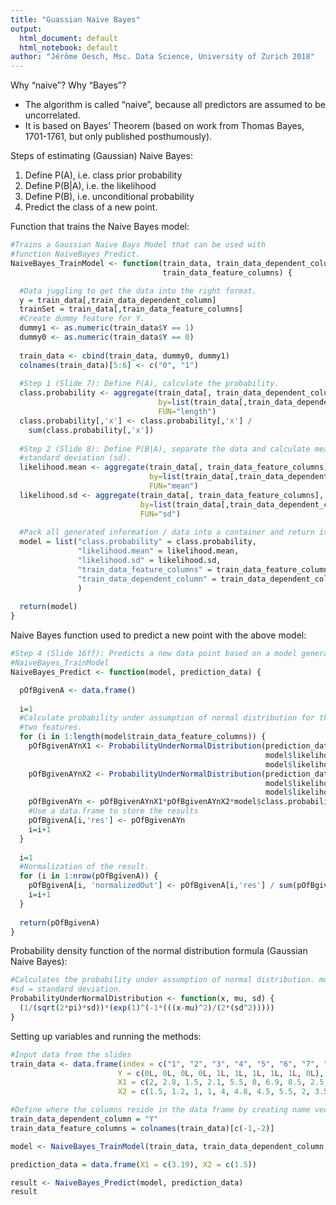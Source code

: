 ```yaml
---
title: "Guassian Naive Bayes"
output: 
  html_document: default
  html_notebook: default
author: "Jérôme Oesch, Msc. Data Science, University of Zurich 2018"
---
```


Why "naive"? Why "Bayes"?

  * The algorithm is called "naive", because all predictors are assumed to be
  uncorrelated.
  * It is based on Bayes' Theorem (based on work from Thomas Bayes, 1701-1761,
  but only published posthumously).
  
Steps of estimating (Gaussian) Naive Bayes:

1. Define P(A), i.e. class prior probability
2. Define P(B|A), i.e. the likelihood
3. Define P(B), i.e. unconditional probability
4. Predict the class of a new point.

Function that trains the Naive Bayes model:

```r
#Trains a Gaussian Naive Bays Model that can be used with 
#function NaiveBayes_Predict.
NaiveBayes_TrainModel <- function(train_data, train_data_dependent_column, 
                                  train_data_feature_columns) {

  #Data juggling to get the data into the right format.
  y = train_data[,train_data_dependent_column]
  trainSet = train_data[,train_data_feature_columns]
  #Create dummy feature for Y.
  dummy1 <- as.numeric(train_data$Y == 1)
  dummy0 <- as.numeric(train_data$Y == 0)
  
  train_data <- cbind(train_data, dummy0, dummy1)
  colnames(train_data)[5:6] <- c("0", "1")
  
  #Step 1 (Slide 7): Define P(A), calculate the probability.
  class.probability <- aggregate(train_data[, train_data_dependent_column], 
                                 by=list(train_data[,train_data_dependent_column]),
                                 FUN="length")
  class.probability[,'x'] <- class.probability[,'x'] / 
    sum(class.probability[,'x'])
  
  #Step 2 (Slide 8): Define P(B|A), separate the data and calculate mean / 
  #standard deviation (sd).
  likelihood.mean <- aggregate(train_data[, train_data_feature_columns], 
                               by=list(train_data[,train_data_dependent_column]), 
                               FUN="mean")
  likelihood.sd <- aggregate(train_data[, train_data_feature_columns], 
                             by=list(train_data[,train_data_dependent_column]), 
                             FUN="sd")
  
  #Pack all generated information / data into a container and return it (=model).
  model = list("class.probability" = class.probability,
               "likelihood.mean" = likelihood.mean, 
               "likelihood.sd" = likelihood.sd,
               "train_data_feature_columns" = train_data_feature_columns,
               "train_data_dependent_column" = train_data_dependent_column
               )
  
  return(model)
}
```

Naive Bayes function used to predict a new point with the above model: 

```r
#Step 4 (Slide 16ff): Predicts a new data point based on a model generated in 
#NaiveBayes_TrainModel
NaiveBayes_Predict <- function(model, prediction_data) {

  pOfBgivenA <- data.frame()
  
  i=1
  #Calculate probability under assumption of normal distribution for the 
  #two features.
  for (i in 1:length(model$train_data_feature_columns)) {
    pOfBgivenAYnX1 <- ProbabilityUnderNormalDistribution(prediction_data['X1'],  
                                                         model$likelihood.mean[i,'X1'], 
                                                         model$likelihood.sd[i, 'X1'])
    pOfBgivenAYnX2 <- ProbabilityUnderNormalDistribution(prediction_data['X2'],  
                                                         model$likelihood.mean[i,'X2'], 
                                                         model$likelihood.sd[i, 'X2'])
    pOfBgivenAYn <- pOfBgivenAYnX1*pOfBgivenAYnX2*model$class.probability[i, 'x']
    #Use a data.frame to store the results
    pOfBgivenA[i,'res'] <- pOfBgivenAYn
    i=i+1
  }
  
  i=1
  #Normalization of the result.
  for (i in 1:nrow(pOfBgivenA)) {
    pOfBgivenA[i, 'normalizedOut'] <- pOfBgivenA[i,'res'] / sum(pOfBgivenA[,'res'])
    i=i+1
  }
  
  return(pOfBgivenA)
}
```

Probability density function of the normal distribution formula (Gaussian Naive Bayes):

```r
#Calculates the probability under assumption of normal distribution. mu = mean, 
#sd = standard deviation.
ProbabilityUnderNormalDistribution <- function(x, mu, sd) {
  (1/(sqrt(2*pi)*sd))*(exp(1)^(-1*(((x-mu)^2)/(2*(sd^2)))))
}
```

Setting up variables and running the methods:

```r
#Input data from the slides
train_data <- data.frame(index = c("1", "2", "3", "4", "5", "6", "7", "8", "9", "10"),
                        Y = c(0L, 0L, 0L, 0L, 1L, 1L, 1L, 1L, 1L, 0L),
                        X1 = c(2, 2.8, 1.5, 2.1, 5.5, 8, 6.9, 8.5, 2.5, 7.7),
                        X2 = c(1.5, 1.2, 1, 1, 4, 4.8, 4.5, 5.5, 2, 3.5))

#Define where the columns reside in the data frame by creating name vectors:
train_data_dependent_column = "Y"
train_data_feature_columns = colnames(train_data)[c(-1,-2)]

model <- NaiveBayes_TrainModel(train_data, train_data_dependent_column, train_data_feature_columns)

prediction_data = data.frame(X1 = c(3.19), X2 = c(1.5))

result <- NaiveBayes_Predict(model, prediction_data)
result

```